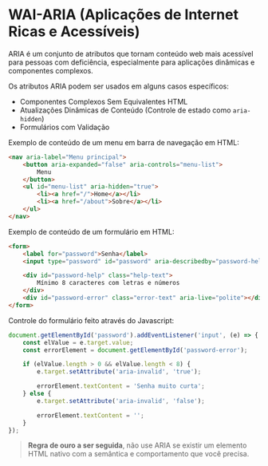 
WAI-ARIA (Aplicações de Internet Ricas e Acessíveis)
=========

ARIA é um conjunto de atributos que tornam conteúdo web mais acessível para pessoas com deficiência, especialmente para aplicações dinâmicas e componentes complexos.

Os atributos ARIA podem ser usados em alguns casos específicos:

- Componentes Complexos Sem Equivalentes HTML
- Atualizações Dinâmicas de Conteúdo (Controle de estado como `aria-hidden`)
- Formulários com Validação

Exemplo de conteúdo de um menu em barra de navegação em HTML:

```html
<nav aria-label="Menu principal">
    <button aria-expanded="false" aria-controls="menu-list">
        Menu
    </button>
    <ul id="menu-list" aria-hidden="true">
        <li><a href="/">Home</a></li>
        <li><a href="/about">Sobre</a></li>
    </ul>
</nav>
```
Exemplo de conteúdo de um formulário em HTML:

```html
<form>
    <label for="password">Senha</label>
    <input type="password" id="password" aria-describedby="password-help password-error" aria-invalid="false">

    <div id="password-help" class="help-text">
        Mínimo 8 caracteres com letras e números
    </div>
    <div id="password-error" class="error-text" aria-live="polite"></div>
</form>
```

Controle do formulário feito através do Javascript:

```javascript
document.getElementById('password').addEventListener('input', (e) => {
    const elValue = e.target.value;
    const errorElement = document.getElementById('password-error');

    if (elValue.length > 0 && elValue.length < 8) {
        e.target.setAttribute('aria-invalid', 'true');

        errorElement.textContent = 'Senha muito curta';
    } else {
        e.target.setAttribute('aria-invalid', 'false');

        errorElement.textContent = '';
    }
});
```

>**Regra de ouro a ser seguida**, não use ARIA se existir um elemento HTML nativo com a semântica e comportamento que você precisa.


<Footer previous={{title: 'semantic', href: 'semantic'}} next={{title: 'modern_layouts', href: 'modern-layouts'}} />